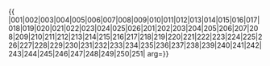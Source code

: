 {{ {{{1|PRC admin/showlist}}}
|001|002|003|004|005|006|007|008|009|010|011|012|013|014|015|016|017|018|019|020|021|022|023|024|025|026|201|202|203|204|205|206|207|208|209|210|211|212|213|214|215|216|217|218|219|220|221|222|223|224|225|226|227|228|229|230|231|232|233|234|235|236|237|238|239|240|241|242|243|244|245|246|247|248|249|250|251|
arg={{{arg|}}}}}